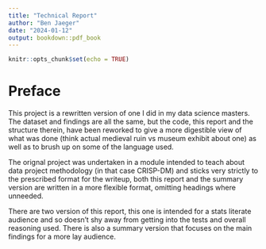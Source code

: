 ```yaml
---
title: "Technical Report"
author: "Ben Jaeger"
date: "2024-01-12"
output: bookdown::pdf_book
---
```


```r
knitr::opts_chunk$set(echo = TRUE)
```

# Preface

This project is a rewritten version of one I did in my data science masters. The dataset and findings are all the same, but the code, this report and the structure therein, have been reworked to give a more digestible view of what was done (think actual medieval ruin vs museum exhibit about one) as well as to brush up on some of the language used. 

The orignal project was undertaken in a module intended to teach about data project methodology (in that case CRISP-DM) and sticks very strictly to the prescribed format for the writeup, both this report and the summary version are written in a more flexible format, omitting headings where unneeded.

There are two version of this report, this one is intended for a stats literate audience and so doesn't shy away from getting into the tests and overall reasoning used. There is also a summary version that focuses on the main findings for a more lay audience.
